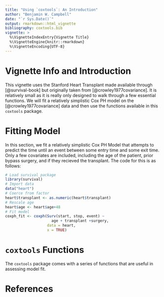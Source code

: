 ```yaml
---
title: "Using `coxtools`: An Introduction"
author: "Benjamin W. Campbell"
date: "`r Sys.Date()`"
output: rmarkdown::html_vignette
bibliography: coxtools.bib
vignette: >
  %\VignetteIndexEntry{Vignette Title}
  %\VignetteEngine{knitr::rmarkdown}
  %\VignetteEncoding{UTF-8}
---
```

# Vignette Info and Introduction
This vignette uses the Stanford Heart Transplant made available through [@survival-book] but originally taken from [@crowley1977covariance].  It is relatively small as it is really only designed to walk through a few essential functions.  We will fit a relatively simplistic Cox PH model on the [@crowley1977covariance] data and then use the functions available in this `coxtools` package.  

# Fitting Model
In this section, we fit a relatively simplistic Cox PH Model that attempts to predict the time until an event between some entry time and some exit time.  Only a few covariates are included, including the age of the patient, prior bypass surgery, and if they recieved the transplant.  The code for this is as follows:
```r
# Load survival package
library(survival)
# Import data
data("heart")
# Coerce from factor
heart$transplant <- as.numeric(heart$transplant)
# Rescale age
heart$age <- heart$age+48
# Fit model
coxph_fit <- coxph(Surv(start, stop, event) ~
                     age + transplant +surgery,
                   data = heart,
                   x = TRUE)
```

# `coxtools` Functions
The `coxtools` package comes with a series of functions that are useful in assessing model fit.  


# References

